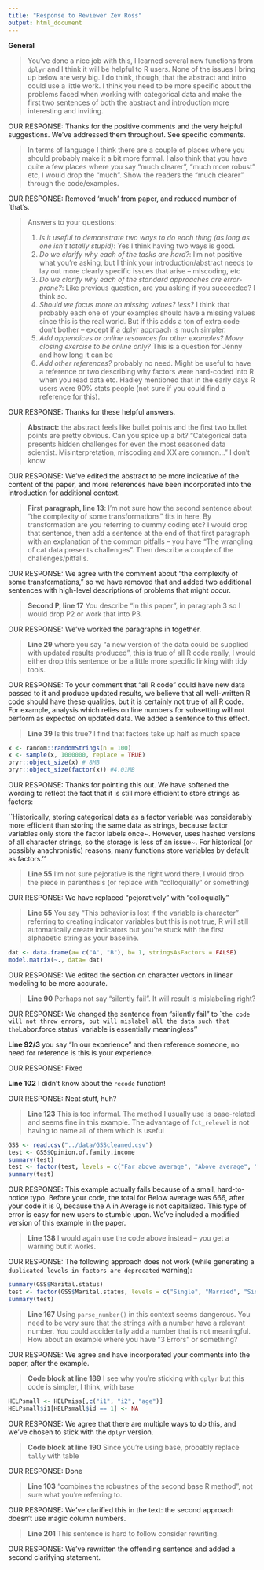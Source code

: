 ```yaml
---
title: "Response to Reviewer Zev Ross"
output: html_document
---
```


**General**
 
> You've done a nice job with this, I learned several new functions from `dplyr` and I think it will be helpful to R users. None of the issues I bring up below are very big. I do think, though, that the abstract and intro could use a little work. I think you need to be more specific about the problems faced when working with categorical data and make the first two sentences of both the abstract and introduction more interesting and inviting.

OUR RESPONSE: Thanks for the positive comments and the very helpful suggestions. We've addressed them throughout. See specific comments. 

> In terms of language I think there are a couple of places where you should probably make it a bit more formal. I also think that you have quite a few places where you say "much clearer", "much more robust" etc, I would drop the "much". Show the readers the "much clearer" through the code/examples.

OUR RESPONSE:  Removed 'much' from paper, and reduced number of 'that's.

> Answers to your questions:
>
> 1. *Is it useful to demonstrate two ways to do each thing (as long as one isn’t totally stupid)*: Yes I think having two ways is good. 
2. *Do we clarify why each of the tasks are hard?*: I'm not positive what you're asking, but I think your introduction/abstract needs to lay out more clearly specific issues that arise -- miscoding, etc
3. *Do we clarify why each of the standard approaches are error-prone?*: Like previous question, are you asking if you succeeded? I think so.
4. *Should we focus more on missing values? less?* I think that probably each one of your examples should have a missing values since this is the real world. But if this adds a ton of extra code don't bother -- except if a dplyr approach is much simpler.
5. *Add appendices or online resources for other examples? Move closing exercise to be online only?* This is a question for Jenny and how long it can be
6. *Add other references?* probably no need. Might be useful to have a reference or two describing why factors were hard-coded into R when you read data etc. Hadley mentioned that in the early days R users were 90% stats people (not sure if you could find a reference for this).

OUR RESPONSE: Thanks for these helpful answers. 

> **Abstract:** the abstract feels like bullet points and the first two bullet points are pretty obvious. Can you spice up a bit? "Categorical data presents hidden challenges for even the most seasoned data scientist. Misinterpretation, miscoding and XX are common..." I don't know

OUR RESPONSE: We've edited the abstract to be more indicative of the content of the paper, and more references have been incorporated into the introduction for additional context. 

> **First paragraph, line 13**: I'm not sure how the second sentence about "the complexity of some transformations" fits in here. By transformation are you referring to dummy coding etc? I would drop that sentence, then add a sentence at the end of that first paragraph with an explanation of the common pitfalls -- you have "The wrangling of cat data presents challenges". Then describe a couple of the challenges/pitfalls.

OUR RESPONSE: We agree with the comment about "the complexity of some transformations," so we have removed that and added two additional sentences with high-level descriptions of problems that might occur. 

> **Second P, line 17** You describe "In this paper", in paragraph 3 so I would drop P2 or work that into P3.

OUR RESPONSE: We've worked the paragraphs in together. 

> **Line 29** where you say "a new version of the data could be supplied with updated results produced", this is true of all R code really, I would either drop this sentence or be a little more specific linking with tidy tools.

OUR RESPONSE: To your comment that "all R code" could have new data passed to it and produce updated results, we believe that all well-written R code should have these qualities, but it is certainly not true of all R code. For example, analysis which relies on line numbers for subsetting will not perform as expected on updated data. We added a sentence to this effect. 

> **Line 39** Is this true? I find that factors take up half as much space

```r
x <- random::randomStrings(n = 100)
x <- sample(x, 1000000, replace = TRUE)
pryr::object_size(x) # 8MB
pryr::object_size(factor(x)) #4.01MB
```

OUR RESPONSE: Thanks for pointing this out. We have softened the wording to reflect the fact that it is still more efficient to store strings as factors:

``Historically, storing categorical data as a factor variable was considerably more efficient than storing the same data as strings, because factor variables only store the factor labels once~\citep{Pen2015, Lum2015}. However, \proglang{R} uses hashed versions of all character strings, so the storage is less of an issue~\citep{Pen2015}. For historical (or possibly anachronistic) reasons, many functions store variables by default as factors.''


> **Line 55** I'm not sure pejorative is the right word there, I would drop the piece in parenthesis (or replace with "colloquially" or something)

OUR RESPONSE: We have replaced "pejoratively" with "colloquially"

> **Line 55** You say "This behavior is lost if the variable is character" referring to creating indicator variables but this is not true, R will still automatically create indicators but you're stuck with the first alphabetic string as your baseline.

```r
dat <- data.frame(a= c("A", "B"), b= 1, stringsAsFactors = FALSE)
model.matrix(~., data= dat)
```

OUR RESPONSE: We edited the section on character vectors in linear modeling to be more accurate. 

> **Line 90** Perhaps not say "silently fail". It will result is mislabeling right?

OUR RESPONSE: We changed the sentence from "silently fail" to ``the code will not throw errors, but will mislabel all the data such that the `Labor.force.status` variable is essentially meaningless''

**Line 92/3** you say "In our experience" and then reference someone, no need for reference is this is your experience.

OUR RESPONSE: Fixed

**Line 102** I didn't know about the `recode` function!

OUR RESPONSE: Neat stuff, huh?

> **Line 123** This is too informal. The method I usually use is base-related and seems fine in this example. The advantage of `fct_relevel` is not having to name all of them which is useful

```r
GSS <- read.csv("../data/GSScleaned.csv")
test <- GSS$Opinion.of.family.income
summary(test)
test <- factor(test, levels = c("Far above average", "Above average", "Average", "Below Average", "Far below average", "Don't know", "No answer"))
summary(test)
```

OUR RESPONSE: This example actually fails because of a small, hard-to-notice typo. Before your code, the total for Below average was 666, after your code it is 0, because the A in Average is not capitalized. This type of error is easy for new users to stumble upon. We've included a modified version of this example in the paper. 

> **Line 138** I would again use the code above instead -- you get a warning but it works.

OUR RESPONSE: The following approach does not work (while generating a `duplicated levels in factors are deprecated` warning): 

```r
summary(GSS$Marital.status)
test <- factor(GSS$Marital.status, levels = c("Single", "Married", "Single", "No Answer", "Single", "Single", NA))
summary(test)
```

> **Line 167** Using `parse_number()` in this context seems dangerous. You need to be very sure that the strings with a number have a relevant number. You could accidentally add a number that is not meaningful. How about an example where you have "3 Errors" or something?

OUR RESPONSE: We agree and have incorporated your comments into the paper, after the example.  

> **Code block at line 189** I see why you're sticking with `dplyr` but this code is simpler, I think, with `base`

```r
HELPsmall <- HELPmiss[,c("i1", "i2", "age")]
HELPsmall$i1[HELPsmall$id == 1] <- NA
```

OUR RESPONSE: We agree that there are multiple ways to do this, and we've chosen to stick with the `dplyr` version. 

> **Code block at line 190** Since you're using base, probably replace `tally` with table

OUR RESPONSE: Done

> **Line 103**  "combines the robustnes of the second base R method", not sure what you're referring to.

OUR RESPONSE: We've clarified this in the text: the second approach doesn't use magic column numbers. 

> **Line 201** This sentence is hard to follow consider rewriting.

OUR RESPONSE: We've rewritten the offending sentence and added a second clarifying statement. 

